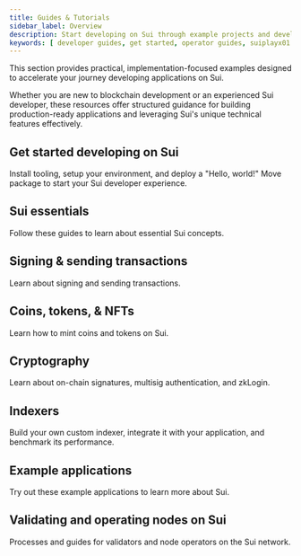 ```yaml
---
title: Guides & Tutorials
sidebar_label: Overview
description: Start developing on Sui through example projects and developer guides.
keywords: [ developer guides, get started, operator guides, suiplayx01 guides, sui 101, coins, tokens, nfts ]
---
```


This section provides practical, implementation-focused examples designed to accelerate your journey developing applications on Sui. 

Whether you are new to blockchain development or an experienced Sui developer, these resources offer structured guidance for building production-ready applications and leveraging Sui's unique technical features effectively.

## Get started developing on Sui

Install tooling, setup your environment, and deploy a "Hello, world!" Move package to start your Sui developer experience. 

<Cards>
<Card title="1. Install Sui" href="/guides/developer/getting-started/sui-install" />
<Card title="2. Configure a Sui Client" href="/guides/developer/getting-started/configure-sui-client" />
<Card title="3. Create a Sui Address" href="/guides/developer/getting-started/get-address" />
<Card title="4. Get SUI from Faucet" href="/guides/developer/getting-started/get-coins" />
<Card title="5. Hello, World!" href="/guides/developer/getting-started/hello-world" />
<Card title="6. Next Steps" href="/guides/developer/getting-started/next-steps" />
</Cards>

## Sui essentials

Follow these guides to learn about essential Sui concepts.

<Cards>
<Card title="Object Ownership" href="/guides/developer/sui-101/object-ownership" />
<Card title="Using Events" href="/guides/developer/sui-101/using-events" />
<Card title="Access Sui Data" href="/guides/developer/sui-101/data-serving" />
<Card title="Access On-Chain Time" href="/guides/developer/sui-101/access-time" />
</Cards>

## Signing & sending transactions 

Learn about signing and sending transactions.

<Cards>
<Card title="Sponsored Transactions" href="/guides/developer/sui-101/sponsor-txn" />
<Card title="Avoid Equivocation" href="/guides/developer/sui-101/avoid-equivocation" />
<Card title="Building PTBs" href="/guides/developer/sui-101/building-ptb" />
<Card title="Coin Management" href="/guides/developer/sui-101/coin-mgt" />
<Card title="Simulating References" href="/guides/developer/sui-101/simulating-refs" />
</Cards>

## Coins, tokens, & NFTs

Learn how to mint coins and tokens on Sui.

<Cards>
<Card title="Create Currencies and Tokens" href="/guides/developer/currency" />
<Card title="Regulated Currency and Deny List" href="/guides/developer/coin/regulated" />
<Card title="In-Game Currency" href="/guides/developer/coin/in-game-token" />
<Card title="Loyalty Token" href="/guides/developer/coin/loyalty" />
<Card title="Create an NFT" href="/guides/developer/nft" />
<Card title="Soulbound NFT" href="/guides/developer/nft/nft-soulbound" />
<Card title="NFT Rental Example" href="/guides/developer/nft/nft-rental" />
<Card title="Asset Tokenization" href="/guides/developer/nft/asset-tokenization" />
</Cards>

## Cryptography 

Learn about on-chain signatures, multisig authentication, and zkLogin.

<Cards>
<Card title="Sui On-Chain Signatures Verification in Move" href="/guides/developer/cryptography/signing" />
<Card title="Groth16" href="/guides/developer/cryptography/groth16" />
<Card title="Hashing" href="/guides/developer/cryptography/hashing" />
<Card title="ECVRF" href="/guides/developer/cryptography/ecvrf" />
<Card title="Multisig Authentication" href="/guides/developer/cryptography/multisig" />
<Card title="Configure OpenID Providers" href="/guides/developer/cryptography/zklogin-integration/developer-account" />
<Card title="zkLogin Example" href="/guides/developer/cryptography/zklogin-integration/zklogin-example" />
</Cards>

## Indexers 

Build your own custom indexer, integrate it with your application, and benchmark its performance.

<Cards>
<Card title="Build Your First Custom Indexer" href="/guides/developer/advanced/custom-indexer/build" />
<Card title="Custom Indexer and Walrus" href="/guides/developer/advanced/custom-indexer/indexer-walrus" />
<Card title="Indexer Data and Integration" href="/guides/developer/advanced/custom-indexer/indexer-data-integration" />
<Card title="Indexer Runtime and Performance" href="/guides/developer/advanced/custom-indexer/indexer-runtime-perf" />
</Cards>

## Example applications 

Try out these example applications to learn more about Sui.

<Cards>
<Card title="End-to-End Counter" href="/guides/developer/app-examples/e2e-counter" />
<Card title="Trustless Swap" href="/guides/developer/app-examples/trustless-swap" />
<Card title="Coin Flip" href="/guides/developer/app-examples/coin-flip" />
<Card title="Review Rating" href="/guides/developer/app-examples/reviews-rating" />
<Card title="Blackjack" href="/guides/developer/app-examples/blackjack" />
<Card title="Plinko" href="/guides/developer/app-examples/plinko" />
<Card title="Tic-Tac-Toe" href="/guides/developer/app-examples/tic-tac-toe" />
<Card title="Weather oracle" href="/guides/developer/app-examples/weather-oracle" />
</Cards>

## Validating and operating nodes on Sui

Processes and guides for validators and node operators on the Sui network.

<Cards>
<Card title="Validator Configuration" href="/guides/operator/validator/validator-config" />
<Card title="Run a Sui Full Node" href="/guides/operator/sui-full-node" />
<Card title="Full Node Data Management" href="/guides/operator/data-management"/>
<Card title="Sui Bridge Node Configuration" href="/guides/operator/bridge-node-configuration" />
</Cards>
